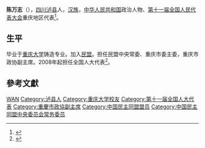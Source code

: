 '''陈万志'''（{{bd|1944年||}}），[[四川|四川]][[泸县|泸县]]人，[[汉族|汉族]]，[[中华人民共和国|中华人民共和国]]政治人物、[[第十一届全国人民代表大会|第十一届全国人民代表大会]]重庆地区代表<ref>{{cite web|author=新华网|title=第十一届全国人大代表|url=http://news.xinhuanet.com/ziliao/2008-03/03/content_7708230.htm?node=36628|publisher=新华网|accessdate=2014-01-07|archive-date=2014-01-10|archive-url=https://web.archive.org/web/20140110211415/http://news.xinhuanet.com/ziliao/2008-03/03/content_7708230.htm?node=36628|dead-url=no}}</ref>。

== 生平 ==
毕业于[[重庆大学|重庆大学]]铸造专业。加入[[民盟|民盟]]。担任民盟中央常委、重庆市委主委，重庆市政协副主席。2008年起担任全国人大代表<ref>{{cite news|title=全国人大代表信息-陈万志|url=http://210.82.31.1:8084/delegate/viewDelegate.action?dbid=112087|accessdate=2013-04-05|newspaper=全国人大网|archive-url=https://web.archive.org/web/20120305103129/http://www.npc.gov.cn/delegate/viewDelegate.action?dbid=112087|archive-date=2012-03-05|dead-url=yes}}</ref>。

== 參考文獻 ==
{{reflist}}

{{中国民主同盟第九届中央委员会}}
{{中国民主同盟第十届中央委员会}}
{{全国人大代表/11/渝}}

{{Authority control}}
{{DEFAULTSORT:Chen陈}}
[[Category:陈姓|WAN]]
[[Category:泸县人|Category:泸县人]]
[[Category:重庆大学校友|Category:重庆大学校友]]
[[Category:第十一届全国人大代表|Category:第十一届全国人大代表]]
[[Category:重慶市政協副主席|Category:重慶市政協副主席]]
[[Category:中国民主同盟盟员|Category:中国民主同盟盟员]]
[[Category:中国民主同盟中央委员会常务委员|Category:中国民主同盟中央委员会常务委员]]